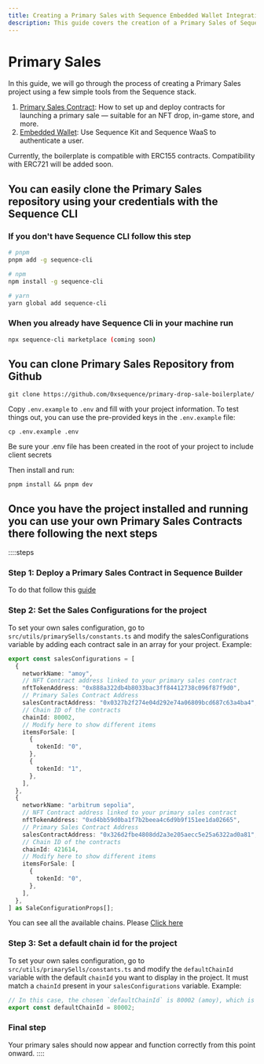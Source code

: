 ```yaml
---
title: Creating a Primary Sales with Sequence Embedded Wallet Integration
description: This guide covers the creation of a Primary Sales of Sequence. It includes steps for create sales contract, create nft contract, create collection, wallet authentication, purchase and mint.
---
```



# Primary Sales

In this guide, we will go through the process of creating a Primary Sales project using a few simple tools from the Sequence stack.


1. [Primary Sales Contract](/solutions/collectibles/contracts/deploy-primary-sales-contract/): How to set up and deploy contracts for launching a primary sale — suitable for an NFT drop, in-game store, and more.
2. [Embedded Wallet](/solutions/wallets/embedded-wallet/overview): Use Sequence Kit and Sequence WaaS to authenticate a user.

<Callout type="info">
  Currently, the boilerplate is compatible with ERC155 contracts. Compatibility with ERC721 will be added soon.
</Callout>

## You can easily clone the Primary Sales repository using your credentials with the Sequence CLI

### If you don't have Sequence CLI follow this step

```bash
# pnpm
pnpm add -g sequence-cli

# npm
npm install -g sequence-cli

# yarn
yarn global add sequence-cli
```

### When you already have Sequence Cli in your machine run

```bash
npx sequence-cli marketplace (coming soon)
```

## You can clone Primary Sales Repository from Github

```shell
git clone https://github.com/0xsequence/primary-drop-sale-boilerplate/
```

Copy `.env.example` to `.env` and fill with your project information. To test things out, you can use the pre-provided keys in the `.env.example` file:

```shell
cp .env.example .env
```

<Callout type="warning">
  Be sure your .env file has been created in the root of your project to include client secrets
</Callout>

Then install and run:

```shell
pnpm install && pnpm dev
```

## Once you have the project installed and running you can use your own Primary Sales Contracts there following the next steps

::::steps
### Step 1: Deploy a Primary Sales Contract in Sequence Builder

To do that follow this [guide](/solutions/collectibles/contracts/deploy-primary-sales-contract)

### Step 2: Set the Sales Configurations for the project

To set your own sales configuration, go to `src/utils/primarySells/constants.ts` and modify the salesConfigurations variable by adding each contract sale in an array for your project. Example:

```ts
export const salesConfigurations = [
  {
    networkName: "amoy",
    // NFT Contract address linked to your primary sales contract
    nftTokenAddress: "0x888a322db4b8033bac3ff84412738c096f87f9d0",
    // Primary Sales Contract Address
    salesContractAddress: "0x0327b2f274e04d292e74a06809bcd687c63a4ba4",
    // Chain ID of the contracts
    chainId: 80002,
    // Modify here to show different items
    itemsForSale: [
      {
        tokenId: "0", 
      },
      {
        tokenId: "1",
      },
    ],
  },
  {
    networkName: "arbitrum sepolia",
    // NFT Contract address linked to your primary sales contract
    nftTokenAddress: "0xd4bb59d0ba1f7b2beea4c6d9b9f151ee1da02665",
    // Primary Sales Contract Address
    salesContractAddress: "0x326d2fbe4808dd2a3e205aecc5e25a6322ad0a81",
    // Chain ID of the contracts
    chainId: 421614,
    // Modify here to show different items
    itemsForSale: [
      {
        tokenId: "0",
      },
    ],
  },
] as SaleConfigurationProps[];
```

<Callout type="info">
  You can see all the available chains. Please <a href="/solutions/technical-references/chain-support" target="_blank" rel="noopener noreferrer" style={{ fontWeight: 700 }}>Click here</a>
</Callout>

### Step 3: Set a default chain id for the project

To set your own sales configuration, go to `src/utils/primarySells/constants.ts` and modify the `defaultChainId` variable with the default `chainId` you want to display in the project. It must match a `chainId` present in your `salesConfigurations` variable. Example:

```ts
// In this case, the chosen `defaultChainId` is 80002 (amoy), which is present in the previously declared `salesConfigurations` variable.
export const defaultChainId = 80002;
```

### Final step

Your primary sales should now appear and function correctly from this point onward.
::::